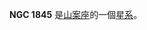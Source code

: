 {{NGCInfoBox|NGCID=NGC 1845|發現者=約翰·弗里德里希·威廉·赫歇爾|發現日期=1834年11月24日|其他編號=ESO 56-SC65|曆元=J2000.0|赤經=5時5分45秒
|赤緯=-70°34'54"|星座=山案座|星體=星系|星等=10.2|表面亮度=|藍等=10.3}}

'''NGC 1845''' 是[[山案座|山案座]]的一個[[星系|星系]]。

{{NGCReference|1845}}